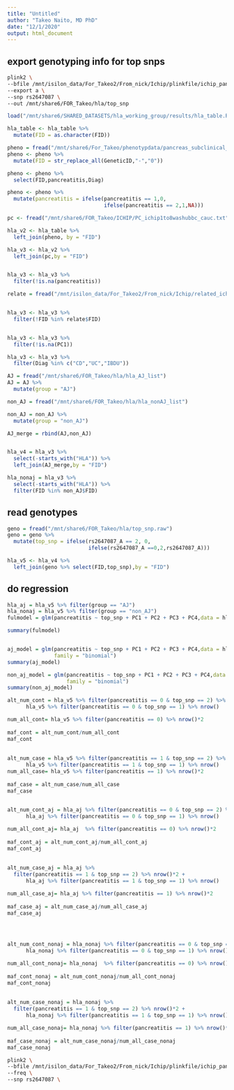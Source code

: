 ```yaml
---
title: "Untitled"
author: "Takeo Naito, MD PhD"
date: "12/1/2020"
output: html_document
---
```




## export genotyping info for top snps
```bash
plink2 \
--bfile /mnt/isilon_data/For_Takeo2/From_nick/Ichip/plinkfile/ichip_pancreatitis_for_PCs \
--export a \
--snp rs2647087 \
--out /mnt/share6/FOR_Takeo/hla/top_snp
```

```r
load("/mnt/share6/SHARED_DATASETS/hla_working_group/results/hla_table.RData")

hla_table <- hla_table %>% 
  mutate(FID = as.character(FID))

```

```r
pheno = fread("/mnt/share6/For_Takeo/phenotypdata/pancreas_subclinical_phenotypes.txt")
pheno <- pheno %>% 
  mutate(FID = str_replace_all(GeneticID,"-","0"))

pheno <- pheno %>% 
  select(FID,pancreatitis,Diag)

pheno <- pheno %>% 
  mutate(pancreatitis = ifelse(pancreatitis == 1,0,
                               ifelse(pancreatitis == 2,1,NA)))
```

```r
pc <- fread("/mnt/share6/FOR_Takeo/ICHIP/PC_ichip1to8washubbc_cauc.txt")
```

```r
hla_v2 <- hla_table %>% 
  left_join(pheno, by = "FID")

hla_v3 <- hla_v2 %>% 
  left_join(pc,by = "FID")


hla_v3 <- hla_v3 %>% 
  filter(!is.na(pancreatitis))
```

```r
relate = fread("/mnt/isilon_data/For_Takeo2/From_nick/Ichip/related_ichip")


hla_v3 <- hla_v3 %>% 
  filter(!FID %in% relate$FID) 


hla_v3 <- hla_v3 %>% 
  filter(!is.na(PC1))

hla_v3 <- hla_v3 %>% 
  filter(Diag %in% c("CD","UC","IBDU"))
```

```r
AJ = fread("/mnt/share6/FOR_Takeo/hla/hla_AJ_list")
AJ = AJ %>% 
  mutate(group = "AJ")

non_AJ = fread("/mnt/share6/FOR_Takeo/hla/hla_nonAJ_list")

non_AJ = non_AJ %>% 
  mutate(group = "non_AJ")

AJ_merge = rbind(AJ,non_AJ)


hla_v4 = hla_v3 %>% 
  select(-starts_with("HLA")) %>%
  left_join(AJ_merge,by = "FID")

hla_nonaj = hla_v3 %>% 
  select(-starts_with("HLA")) %>% 
  filter(FID %in% non_AJ$FID)


```



## read genotypes

```r
geno = fread("/mnt/share6/FOR_Takeo/hla/top_snp.raw")
geno = geno %>% 
  mutate(top_snp = ifelse(rs2647087_A == 2, 0,
                          ifelse(rs2647087_A ==0,2,rs2647087_A)))

hla_v5 <- hla_v4 %>% 
  left_join(geno %>% select(FID,top_snp),by = "FID")


```

## do regression 
```r
hla_aj = hla_v5 %>% filter(group == "AJ")
hla_nonaj = hla_v5 %>% filter(group == "non_AJ")
fulmodel = glm(pancreatitis ~ top_snp + PC1 + PC2 + PC3 + PC4,data = hla_v5,family = "binomial")

summary(fulmodel)


aj_model = glm(pancreatitis ~ top_snp + PC1 + PC2 + PC3 + PC4,data = hla_aj,
               family = "binomial")
summary(aj_model)

non_aj_model = glm(pancreatitis ~ top_snp + PC1 + PC2 + PC3 + PC4,data = hla_nonaj,
                   family = "binomial")
summary(non_aj_model)

```


```r
alt_num_cont = hla_v5 %>% filter(pancreatitis == 0 & top_snp == 2) %>% nrow*2 +
      hla_v5 %>% filter(pancreatitis == 0 & top_snp == 1) %>% nrow() 

num_all_cont= hla_v5 %>% filter(pancreatitis == 0) %>% nrow()*2
    
maf_cont = alt_num_cont/num_all_cont
maf_cont
    
    
alt_num_case = hla_v5 %>% filter(pancreatitis == 1 & top_snp == 2) %>% nrow*2 +
      hla_v5 %>% filter(pancreatitis == 1 & top_snp == 1) %>% nrow() 
num_all_case= hla_v5 %>% filter(pancreatitis == 1) %>% nrow()*2
    
maf_case = alt_num_case/num_all_case
maf_case
    
```


```r

alt_num_cont_aj = hla_aj %>% filter(pancreatitis == 0 & top_snp == 2) %>% nrow()*2 +
      hla_aj %>% filter(pancreatitis == 0 & top_snp == 1) %>% nrow() 

num_all_cont_aj= hla_aj  %>% filter(pancreatitis == 0) %>% nrow()*2
    
maf_cont_aj = alt_num_cont_aj/num_all_cont_aj
maf_cont_aj
    
    
alt_num_case_aj = hla_aj %>% 
  filter(pancreatitis == 1 & top_snp == 2) %>% nrow()*2 +
      hla_aj %>% filter(pancreatitis == 1 & top_snp == 1) %>% nrow() 

num_all_case_aj= hla_aj %>% filter(pancreatitis == 1) %>% nrow()*2
    
maf_case_aj = alt_num_case_aj/num_all_case_aj
maf_case_aj


  

```


```r
alt_num_cont_nonaj = hla_nonaj %>% filter(pancreatitis == 0 & top_snp == 2) %>% nrow()*2 +
      hla_nonaj %>% filter(pancreatitis == 0 & top_snp == 1) %>% nrow() 

num_all_cont_nonaj= hla_nonaj  %>% filter(pancreatitis == 0) %>% nrow()*2
    
maf_cont_nonaj = alt_num_cont_nonaj/num_all_cont_nonaj
maf_cont_nonaj
    
    
alt_num_case_nonaj = hla_nonaj %>% 
  filter(pancreatitis == 1 & top_snp == 2) %>% nrow()*2 +
      hla_nonaj %>% filter(pancreatitis == 1 & top_snp == 1) %>% nrow() 

num_all_case_nonaj= hla_nonaj %>% filter(pancreatitis == 1) %>% nrow()*2
    
maf_case_nonaj = alt_num_case_nonaj/num_all_case_nonaj
maf_case_nonaj
```



```bash
plink2 \
--bfile /mnt/isilon_data/For_Takeo2/From_nick/Ichip/plinkfile/ichip_pancreatitis_for_PCs \
--freq \
--snp rs2647087 \
```

